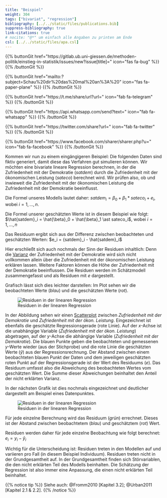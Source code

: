 ```yaml
---
title: "Beispiel"
weight: 304
tags: ["bivariat", "regression"]
bibliography: [../../static/files/publications.bib]
suppress-bibliography: true
link-citations: true
# nocite: "@*" um einfach alle Angaben zu printen am Ende
csl: [../../static/files/apa.csl]
---
```


{{% buttonGit href=\"https\:\/\/gitlab.ub.uni-giessen.de\/methoden-politik\/einstieg-in-statistik\/issues\/new?issue[title]=\" icon=\"fas fa-bug\" %}} {{% /buttonGit %}} 

{{% buttonGit href=\"mailto\:?subject=Schau\%20dir\%20das\%20mal\%20an\%3A\%20\" icon=\"fas fa-paper-plane\" %}} {{% /buttonGit %}}

{{% buttonGit href=\"https\:\/\/t.me\/share\/url?url=\" icon=\"fab fa-telegram\" %}} {{% /buttonGit %}}

{{% buttonGit href=\"https\:\/\/api.whatsapp.com\/send?text=\" icon=\"fab fa-whatsapp\" %}} {{% /buttonGit %}}

{{% buttonGit href=\"https\:\/\/twitter.com\/share?url=\" icon=\"fab fa-twitter\" %}} {{% /buttonGit %}}

{{% buttonGit href=\"https\:\/\/www.facebook.com\/sharer\/sharer.php?u=\" icon=\"fab fa-facebook\" %}} {{% /buttonGit %}}

Kommen wir nun zu einem eingängigeren Beispiel: Die folgenden Daten sind fiktiv generiert, damit diese das Verfahren gut simulieren können. Wir möchten eine bivariate lineare Regression berechnen, in der die Zufriedenheit mit der Demokratie (*satdem*) durch die Zufriedenheit mit der ökonomischen Leistung (*sateco*) berechnet wird. Wir prüfen also, ob und inwieweit die Zufriedenheit mit der ökonomischen Leistung die Zufriedenheit mit der Demokratie beeinflusst.

Die Formel unseres Modells lautet daher:
$satdem_i= \beta_0 + \beta_1 \ast sateco_i + e_i$, wobei $i=1,…,n$.

Die Formel unserer geschätzten Werte ist in diesem Beispiel wie folgt:
$\hat{satdem}_i = \hat{\beta}_0 + \hat{\beta}_1 \ast sateco_i$, wobei $i=1,...,n$

Das Residuum ergibt sich aus der Differenz zwischen beobachteten und geschätzten Werten:
$e_i = {satdem}_i - \hat{satdem}_i$

Hier erschließt sich auch nochmals der Sinn der Residuen inhaltlich: Denn die [Varianz](../../glossar/varianz/index.html) der Zufriedenheit mit der Demokratie wird sich nicht vollkommen allein über die Zufriedenheit mit der ökonomischen Leistung erklären lassen. Weitere Faktoren können die Höhe der Zufriedenheit mit der Demokratie beeinflussen. Die Residuen werden im Schätzmodell zusammengefasst und als Residuen mit $e$ dargestellt.

Grafisch lässt sich dies leichter darstellen: Im Plot sehen wir die beobachteten Werte (*blau*) und die geschätzten Werte (*rot*).

![Residuen in der linearen Regression](../images/regplot1.png)

In der Abbildung sehen wir einen [Scatterplot](../../glossar/scatterplot/index.html) zwischen *Zufriedenheit mit der Demokratie* und *Zufriedenheit mit der ökon. Leistung*. Eingezeichnet ist ebenfalls die geschätzte Regressionsgerade (rote Linie). Auf der $x$-Achse ist die unabhängige Variable (*Zufriedenheit mit der ökon. Leistung*) abgetragen, auf der $y$-Achse die abhängige Variable (*Zufriedenheit mit der Demokratie*). Die blauen Punkte geben die beobachteten und gemessenen $y$-Werte wieder (aus der Stichprobe) und die rote Linie die geschätzten Werte ($\hat{y}$) aus der Regressionsrechnung. Der Abstand zwischen einem beobachteten blauen Punkt der Daten und dem jeweiligen geschätzten roten Punkt auf der Regressionsgerade ist der Wert des Residuums ($e$). Das Residuum umfasst also die Abweichung des beobachteten Wertes vom geschätzten Wert. Die Summe dieser Abweichungen beinhaltet den Anteil der nicht erklärten Varianz.

In der nächsten Grafik ist dies nochmals eingezeichnet und deutlicher dargestellt am Beispiel eines Datenpunktes.

![Residuen in der linearen Regression](../images/regplot2.png)

Für jede einzelne Berechnung wird das Residuum (*grün*) errechnet. Dieses ist der Abstand zwischen beobachtetem (*blau*) und geschätztem (*rot*) Wert.

Residuen werden daher für jede einzelne Beobachtung wie folgt berechnet:
$e_i = y_i - \hat{y}_i$

Wichtig für die Unterscheidung ist: Residuen treten in den Modellen auf und variieren pro Fall (in diesem Beispiel Individuum). Residuen treten nicht in der Grundgesamtheit auf. In der Grundgesamtheit finden sich Störvariablen, die den nicht erklärten Teil des Modells beinhalten. Die Schätzung der Regression ist also immer eine Anpassung, die einen nicht erklärten Teil beinhaltet.

{{% notice tip %}}
Siehe auch: @Fromm2010 [Kapitel 3.2]; @Urban2011 [Kapitel 2.1 & 2.2].
{{% /notice %}}